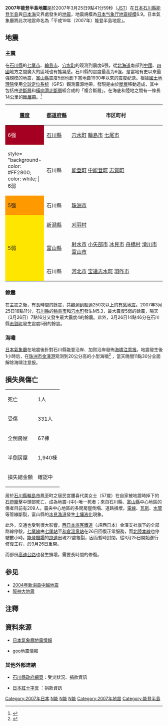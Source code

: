 {{noteTA
|G1=Earthquake
}}
{{地震
| 標題=2007年能登半島地震
| 日期=2007年3月25日
| 地圖=Intensity 2007 march japan.jpg
|map2={{Location map |Japan Ishikawa
 |label=
 |lat_deg=37|lat_min=13|lat_sec=12
 |lon_deg=136|lon_min=41|lon_sec=6
 |position=right
 |width=250
 |float=center
 |mark=Bullseye1.svg
 |marksize=40
 |caption=}}
| 規模=6.9 [[芮氏地震規模|M<sub>w</sub>]]
| 震度={{震度色 (JMA)|6+}}
| 受影響地區=[[日本|日本]]
| 傷亡人數=1人死亡，331人受傷
}}

'''2007年能登半島地震'''是於2007年3月25日9點41分59秒（[[日本標準時|JST]]）在[[日本|日本]][[石川縣|石川縣]][[能登半島|能登半島]]與[[日本海|日本海]]交界處發生的[[地震|地震]]，地震規模為[[日本气象厅地震规模|日本气象厅地震规模]]6.9。日本氣象廳將此次地震命名為「平成19年（2007年）能登半島地震」。

== 地震 ==
=== 主震 ===
在[[石川縣|石川縣]]的[[七尾市|七尾市]]、[[輪島市|輪島市]]、[[穴水町|穴水町]]的观测到震度6强，從[[北海道|北海道]]南部到[[中國地方|中國]]、[[四國地方|四國]]地方之間廣大的區域也有搖晃感。石川縣的震度最高为6强，是當地有史以來最強規模的地震，[[富山縣|富山縣]]震度5弱也創下當地自1930年以來的震度纪录。根據[[日本國土地理院|國土地理院]]使用[[全球定位系统|全球定位系统]]（GPS）觀測震源地帶，發現是由於[[斷層|斷層]]移動造成，其中包括由[[斷層|逆斷層]]和[[斷層|橫向滑走斷層]]組合成的「複合斷層」，在海底和陸地之間有一條長14公里的[[斷層|斷層帶]]。<ref>{{Cite web |url=http://www.gsi.go.jp/WNEW/PRESS-RELEASE/2007/0325.htm |title=日本國土地理院相關資料 |accessdate=2007-03-27 |archive-date=2012-08-03 |archive-url=https://archive.is/20120803080400/http://www.gsi.go.jp/WNEW/PRESS-RELEASE/2007/0325.htm |dead-url=no }}</ref>

{| class="wikitable"
|-
! style="width:2em" | [[日本氣象廳震度等級|震度]]
! style="width:4em" | [[都道府縣|都道府縣]]
! 市区町村
|-
! style= "background-color: #A50021; color: white;" | 6强
| [[石川縣|石川縣]]
| [[穴水町|穴水町]] [[輪島市|輪島市]] [[七尾市|七尾市]]
|-
! style= "background-color: #FF2800; color: white; | 6弱
| 石川縣
| [[能登町|能登町]] [[中能登町|中能登町]] [[志賀町|志賀町]]
|-
! style= "background-color: #FF9900;" | 5强
| 石川縣
| [[珠洲市|珠洲市]]
|-
! style= "background-color: #FFE600;" rowspan="3" | 5弱
| [[新潟縣|新潟縣]]
| [[刈羽村|刈羽村]]
|-
| [[富山縣|富山縣]]
| [[射水市|射水市]] [[小矢部市|小矢部市]] [[冰見市|冰見市]] [[舟橋村|舟橋村]] [[滑川市|滑川市]] [[富山市|富山市]]
|-
| 石川縣
| [[河北市|河北市]] [[宝達志水町|宝達志水町]] [[羽咋市|羽咋市]]
|}

=== 餘震 ===
在主震之後，有長時間的餘震，共觀測到超過250次以上的[[有感地震|有感地震]]。2007年3月25日18點11分，[[石川縣|石川縣]]的[[輪島市|輪島市]]和[[穴水町|穴水町]]發生M5.3，最大震度5弱的餘震，隔天（3月26日）7點16分又發生最大震度4的餘震。此外，3月26日14點46分在石川縣[[志賀町|志賀町]]發生震度5弱的餘震。

=== 海嘯 ===
[[日本氣象廳|日本氣象廳]]在地震後針對石川縣能登沿岸、加賀沿岸發佈[[海啸注意警报|海啸注意报]]。地震發生後1小時后，在[[珠洲市|珠洲市]][[金澤港|金澤港]]观测到20公分高的小型海嘯<ref>{{cite web|url=http://search.japantimes.co.jp/cgi-bin/nn20070326a1.html|title=Hokuriku quake kills one, injures 170|publisher=[[The_Japan_Times|The Japan Times]]|date=2007-03-26|accessdate=2011-04-03|archive-date=2011-09-27|archive-url=https://web.archive.org/web/20110927001022/http://search.japantimes.co.jp/cgi-bin/nn20070326a1.html|dead-url=no}}</ref>
，當天晚間11點30分全面解除海啸注意报。

== 損失與傷亡 ==
{| class="wikitable" style="float: right;"
| 死亡 || 1人
|-
| 受傷 || 331人
|-
| 全倒房屋 || 67棟
|-
| 半倒房屋 || 1,940棟
|-
| 損失總金額 || 確認中
|}

居於[[石川縣|石川縣]][[輪島市|輪島市]]鳳至町之居民宮腰喜代美女士（57歲）在自家被地震時掉下的[[燈籠|石燈籠]]擊中頭部死亡，成為地震-{中}-唯一死者；來自石川縣、[[富山縣|富山縣]]中心地區的傷者目前有209人。震央中心地區的多間房屋倒塌、道路損壞，[[電線|電線]]、[[瓦斯|瓦斯]]、[[水管|水管]]等管線斷裂，富山縣的[[冰見漁港|冰見漁港]]發生[[土壤液化|土壤液化]]現象。

此外，交通也受到很大影響。[[西日本旅客鐵道|西日本旅客鐵道]]（JR西日本）金澤支社旗下的全部路線停駛，[[七尾線|七尾線]]由[[七尾站|七尾站]]至[[和倉溫泉站|和倉溫泉站]]在26日回復正常服務，而[[北陸本線|北陸本線]]也停駛數小時。[[能登機場|能登機場]]的[[跑道|跑道]]出現22處龜裂，因而暫時封閉，從3月25日開始進行修復工程，於3月26日重開。

而部份[[高速公路|高速公路]]也發生損壞，需要長時間的修復。

== 参见 ==
*[[2004年新潟县中越地震|2004年新潟县中越地震]]
*[[阪神大地震|阪神大地震]]

== 注釋 ==
<div class="references-small">
<references />
</div>

== 資料來源 ==
* {{Ja icon}}[http://www.jma.go.jp/jp/quake/25094700384.html 日本氣象廳地震情報]{{dead link|date=十一月 2017 |bot=InternetArchiveBot }}
* {{Ja icon}}[http://weather.goo.ne.jp/earthquake/07032509420.html goo地震情報]{{dead link|date=十一月 2017 |bot=InternetArchiveBot }}
=== 其他外部連結 ===
* {{Ja icon}}[http://www.pref.ishikawa.jp/ 石川縣政府網頁]{{Wayback|url=http://www.pref.ishikawa.jp/ |date=20061014163312 }}：受災狀況、捐款資訊
* {{Ja icon}}[http://www.jrc.or.jp/ 日本紅十字會] {{Wayback|url=http://www.jrc.or.jp/ |date=20211218193930 }}：捐款資訊
{{2007年地震}}
{{日本地震}}
[[Category:2007年日本|Category:2007年日本]]
[[Category:日本地震|N能]]
[[Category:21世纪日本灾难|N能]]
[[Category:石川縣歷史|N能]]
[[Category:2007年地震|Category:2007年地震]]
[[Category:能登半島|Category:能登半島]]